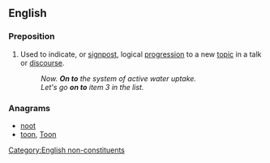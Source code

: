 {{also|onto}}
==English==

===Preposition===
{{en-prep|pos=[[on]] [[to]]}}

# Used to indicate, or [[signpost]], logical [[progression]] to a new [[topic]] in a talk or [[discourse]].
#: ''Now. '''On to''' the system of active water uptake.''
#: ''Let's go '''on to''' item 3 in the list.''

===Anagrams===
* [[noot#English|noot]] 
* [[toon#English|toon]], [[Toon#English|Toon]]

[[Category:English non-constituents]]